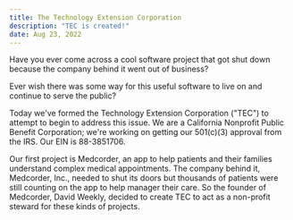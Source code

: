 ```yaml
---
title: The Technology Extension Corporation
description: "TEC is created!"
date: Aug 23, 2022
---
```


Have you ever come across a cool software project that got shut down because the company behind it went out of business?

Ever wish there was some way for this useful software to live on and continue to serve the public?

Today we've formed the Technology Extension Corporation ("TEC") to attempt to begin to address this issue. 
We are a California Nonprofit Public Benefit Corporation; we're working on getting our 501(c)(3) approval from the IRS.
Our EIN is 88-3851706.

Our first project is Medcorder, an app to help patients and their families understand complex medical appointments.
The company behind it, Medcorder, Inc., needed to shut its doors but thousands of patients were still counting on the
app to help manager their care. So the founder of Medcorder, David Weekly, decided
to create TEC to act as a non-profit steward for these kinds of projects.